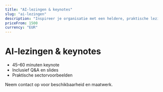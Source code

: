 ```yaml
---
title: "AI-lezingen & keynotes"
slug: "ai-lezingen"
description: "Inspireer je organisatie met een heldere, praktische lezing over AI."
priceFrom: 1500
currency: "EUR"
---
```


# AI-lezingen & keynotes

- 45–60 minuten keynote
- Inclusief Q&A en slides
- Praktische sectorvoorbeelden

Neem contact op voor beschikbaarheid en maatwerk.


